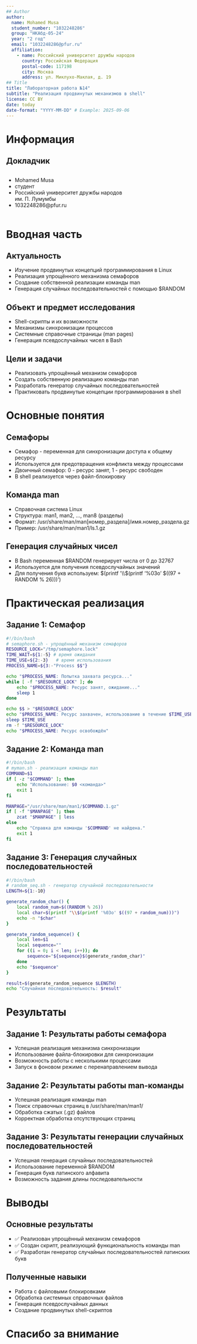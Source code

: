 ```yaml
---
## Author
author:
  name: Mohamed Musa
  student_number: "1032248286"
  group: "НКАбд-05-24"
  year: "2 год"
  email: "1032248286@pfur.ru"
  affiliation:
    - name: Российский университет дружбы народов
      country: Российская Федерация
      postal-code: 117198
      city: Москва
      address: ул. Миклухо-Маклая, д. 19
## Title
title: "Лабораторная работа №14"
subtitle: "Реализация продвинутых механизмов в shell"
license: CC BY
date: today
date-format: "YYYY-MM-DD" # Example: 2025-09-06
---
```


# Информация

## Докладчик

:::::::::::::: {.columns align=center}
::: {.column width="70%"}

  * Mohamed Musa
  * студент
  * Российский университет дружбы народов им. П. Лумумбы
  * 1032248286@pfur.ru

:::
::: {.column width="30%"}
:::
::::::::::::::

# Вводная часть

## Актуальность

- Изучение продвинутых концепций программирования в Linux
- Реализация упрощённого механизма семафоров
- Создание собственной реализации команды man
- Генерация случайных последовательностей с помощью $RANDOM

## Объект и предмет исследования

- Shell-скрипты и их возможности
- Механизмы синхронизации процессов
- Системные справочные страницы (man pages)
- Генерация псевдослучайных чисел в Bash

## Цели и задачи

- Реализовать упрощённый механизм семафоров
- Создать собственную реализацию команды man
- Разработать генератор случайных последовательностей
- Практиковать продвинутые концепции программирования в shell

# Основные понятия

## Семафоры

- Семафор - переменная для синхронизации доступа к общему ресурсу
- Используется для предотвращения конфликта между процессами
- Двоичный семафор: 0 - ресурс занят, 1 - ресурс свободен
- В shell реализуется через файл-блокировку

## Команда man

- Справочная система Linux
- Структура: man1, man2, ..., man8 (разделы)
- Формат: /usr/share/man/man[номер_раздела]/имя.номер_раздела.gz
- Пример: /usr/share/man/man1/ls.1.gz

## Генерация случайных чисел

- В Bash переменная $RANDOM генерирует числа от 0 до 32767
- Используется для получения псевдослучайных значений
- Для получения букв используем: $(printf '\\$(printf '%03o' $((97 + RANDOM % 26)))')

# Практическая реализация

## Задание 1: Семафор

```bash
#!/bin/bash
# semaphore.sh - упрощённый механизм семафоров
RESOURCE_LOCK="/tmp/semaphore.lock"
TIME_WAIT=${1:-5} # время ожидания
TIME_USE=${2:-3}   # время использования
PROCESS_NAME=${3:-"Process $$"}

echo "$PROCESS_NAME: Попытка захвата ресурса..."
while [ -f "$RESOURCE_LOCK" ]; do
    echo "$PROCESS_NAME: Ресурс занят, ожидание..."
    sleep 1
done

echo $$ > "$RESOURCE_LOCK"
echo "$PROCESS_NAME: Ресурс захвачен, использование в течение $TIME_USE секунд..."
sleep $TIME_USE
rm -f "$RESOURCE_LOCK"
echo "$PROCESS_NAME: Ресурс освобождён"
```

## Задание 2: Команда man

```bash
#!/bin/bash
# myman.sh - реализация команды man
COMMAND=$1
if [ -z "$COMMAND" ]; then
    echo "Использование: $0 <команда>"
    exit 1
fi

MANPAGE="/usr/share/man/man1/$COMMAND.1.gz"
if [ -f "$MANPAGE" ]; then
    zcat "$MANPAGE" | less
else
    echo "Справка для команды '$COMMAND' не найдена."
    exit 1
fi
```

## Задание 3: Генерация случайных последовательностей

```bash
#!/bin/bash
# random_seq.sh - генератор случайной последовательности
LENGTH=${1:-10}

generate_random_char() {
    local random_num=$((RANDOM % 26))
    local char=$(printf "\\$(printf '%03o' $((97 + random_num)))")
    echo -n "$char"
}

generate_random_sequence() {
    local len=$1
    local sequence=""
    for ((i = 0; i < len; i++)); do
        sequence="${sequence}$(generate_random_char)"
    done
    echo "$sequence"
}

result=$(generate_random_sequence $LENGTH)
echo "Случайная последовательность: $result"
```

# Результаты

## Задание 1: Результаты работы семафора

- Успешная реализация механизма синхронизации
- Использование файла-блокировки для синхронизации
- Возможность работы с несколькими процессами
- Запуск в фоновом режиме с перенаправлением вывода

## Задание 2: Результаты работы man-команды

- Успешная реализация команды man
- Поиск справочных страниц в /usr/share/man/man1/
- Обработка сжатых (.gz) файлов
- Корректная обработка отсутствующих страниц

## Задание 3: Результаты генерации случайных последовательностей

- Успешная генерация случайных последовательностей
- Использование переменной $RANDOM
- Генерация букв латинского алфавита
- Возможность задания длины последовательности

# Выводы

## Основные результаты

- ✅ Реализован упрощённый механизм семафоров
- ✅ Создан скрипт, реализующий функциональность команды man
- ✅ Разработан генератор случайных последовательностей латинских букв

## Полученные навыки

- Работа с файловыми блокировками
- Обработка системных справочных файлов
- Генерация псевдослучайных данных
- Создание продвинутых shell-скриптов

# Спасибо за внимание
